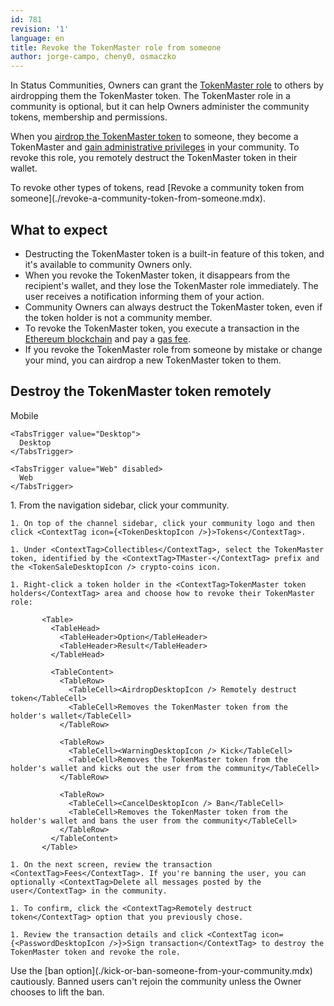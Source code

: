 ```yaml
---
id: 781
revision: '1'
language: en
title: Revoke the TokenMaster role from someone
author: jorge-campo, cheny0, osmaczko
---
```


In Status Communities, Owners can grant the [TokenMaster role](./about-the-management-roles-in-status-communities.mdx) to others by airdropping them the TokenMaster token. The TokenMaster role in a community is optional, but it can help Owners administer the community tokens, membership and permissions.

When you [airdrop the TokenMaster token](./how-to-airdrop-the-tokenmaster-token.mdx) to someone, they become a TokenMaster and [gain administrative privileges](./about-the-management-roles-in-status-communities.mdx) in your community. To revoke this role, you remotely destruct the TokenMaster token in their wallet.

<Admonition type="info">
  To revoke other types of tokens, read [Revoke a community token from someone](./revoke-a-community-token-from-someone.mdx).
</Admonition>

## What to expect

- Destructing the TokenMaster token is a built-in feature of this token, and it's available to community Owners only.
- When you revoke the TokenMaster token, it disappears from the recipient's wallet, and they lose the TokenMaster role immediately. The user receives a notification informing them of your action.
- Community Owners can always destruct the TokenMaster token, even if the token holder is not a community member.
- To revoke the TokenMaster token, you execute a transaction in the [Ethereum blockchain](../getting-started/about-the-ethereum-blockchain.mdx) and pay a [gas fee](../wallet/understand-network-fees.mdx).
- If you revoke the TokenMaster role from someone by mistake or change your mind, you can airdrop a new TokenMaster token to them.

## Destroy the TokenMaster token remotely

<Tabs defaultValue="Desktop">
  <TabsList size={32}>
    <TabsTrigger value="Mobile" disabled>
      Mobile
    </TabsTrigger>

    <TabsTrigger value="Desktop">
      Desktop
    </TabsTrigger>

    <TabsTrigger value="Web" disabled>
      Web
    </TabsTrigger>
  </TabsList>

  <TabsContent value="Desktop">
    1. From the navigation sidebar, click your community.

    1. On top of the channel sidebar, click your community logo and then click <ContextTag icon={<TokenDesktopIcon />}>Tokens</ContextTag>.

    1. Under <ContextTag>Collectibles</ContextTag>, select the TokenMaster token, identified by the <ContextTag>TMaster-</ContextTag> prefix and the <TokenSaleDesktopIcon /> crypto-coins icon.

    1. Right-click a token holder in the <ContextTag>TokenMaster token holders</ContextTag> area and choose how to revoke their TokenMaster role:

           <Table>
             <TableHead>
               <TableHeader>Option</TableHeader>
               <TableHeader>Result</TableHeader>
             </TableHead>

             <TableContent>
               <TableRow>
                 <TableCell><AirdropDesktopIcon /> Remotely destruct token</TableCell>
                 <TableCell>Removes the TokenMaster token from the holder's wallet</TableCell>
               </TableRow>

               <TableRow>
                 <TableCell><WarningDesktopIcon /> Kick</TableCell>
                 <TableCell>Removes the TokenMaster token from the holder's wallet and kicks out the user from the community</TableCell>
               </TableRow>

               <TableRow>
                 <TableCell><CancelDesktopIcon /> Ban</TableCell>
                 <TableCell>Removes the TokenMaster token from the holder's wallet and bans the user from the community</TableCell>
               </TableRow>
             </TableContent>
           </Table>

    1. On the next screen, review the transaction <ContextTag>Fees</ContextTag>. If you're banning the user, you can optionally <ContextTag>Delete all messages posted by the user</ContextTag> in the community.

    1. To confirm, click the <ContextTag>Remotely destruct token</ContextTag> option that you previously chose.

    1. Review the transaction details and click <ContextTag icon={<PasswordDesktopIcon />}>Sign transaction</ContextTag> to destroy the TokenMaster token and revoke the role.
  </TabsContent>
</Tabs>

<Admonition type="info">
  Use the [ban option](./kick-or-ban-someone-from-your-community.mdx) cautiously. Banned users can't rejoin the community unless the Owner chooses to lift the ban.
</Admonition>
